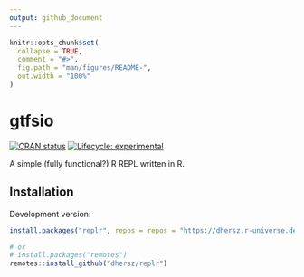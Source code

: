 ```yaml
---
output: github_document
---
```


```r
knitr::opts_chunk$set(
  collapse = TRUE,
  comment = "#>",
  fig.path = "man/figures/README-",
  out.width = "100%"
)
```

# gtfsio

[![CRAN status](https://www.r-pkg.org/badges/version/replr)](https://CRAN.R-project.org/package=replr)
[![Lifecycle: experimental](https://img.shields.io/badge/lifecycle-experimental-orange.svg)](https://lifecycle.r-lib.org/articles/stages.html)

A simple (fully functional?) R REPL written in R.

## Installation

Development version:

```r
install.packages("replr", repos = repos = "https://dhersz.r-universe.dev")

# or
# install.packages("remotes")
remotes::install_github("dhersz/replr")
```


